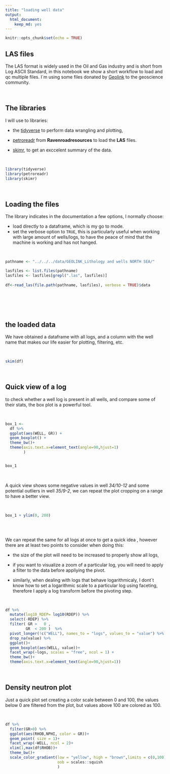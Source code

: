 ```yaml
---
title: "loading well data"
output: 
  html_document: 
    keep_md: yes
---
```


```r
knitr::opts_chunk$set(echo = TRUE)
```

## LAS files

The LAS format is widely used in the Oil and Gas industry and is short from Log ASCII Standard, in this notebook we show a short workflow to load and qc multiple files. I´m using some files donated by [Geolink](https://www.geolink-s2.com/) to the geoscience community.

<br>

## The libraries

I will use to libraries:

-   the [tidyverse](https://www.tidyverse.org/) to perform data wrangling and plotting,

-   [petroreadr](https://github.com/ravenroadresources/petroreadr) from **Ravenroadresources** to load the **LAS** files.

-   [skimr](https://docs.ropensci.org/skimr/), to get an exccelent summary of the data. 

<br>


```r

library(tidyverse)
library(petroreadr)
library(skimr)


```

<br>

## Loading the files

The library indicates in the documentation a few options, I normally choose:

-   load directly to a dataframe, which is my go to mode.\
-   set the verbose option to `TRUE`, this is particularly useful when working with large amount of wells/logs, to have the peace of mind that the machine is working and has not hanged.


<br>

```r

pathname <- "../../../data/GEOLINK_Lithology and wells NORTH SEA/"

lasfiles <- list.files(pathname)
lasfiles <- lasfiles[grepl(".las", lasfiles)]
 
df<-read_las(file.path(pathname, lasfiles), verbose = TRUE)$data

  
  
```

<br>

## the loaded data

We have obtained a dataframe with all logs, and a column with the well name that makes our life easier for plotting, filtering, etc.


<br>

```r
skim(df)
```

<br>

## Quick view of a log

to check whether a well log is present in all wells, and compare some of their stats, the box plot is a powerful tool.

<br>

```r

box_1 <-
  df %>%
  ggplot(aes(WELL, GR)) +
  geom_boxplot() +
  theme_bw()+
  theme(axis.text.x=element_text(angle=90,hjust=1)
        )


box_1

```

<br>

A quick view shows some negative values in well *34/10-12* and some potential outliers in well *35/9-2*, we can repeat the plot cropping on a range to have a better view.

<br>

```r

box_1 + ylim(0, 200)
  
```

<br>

We can repeat the same for all logs at once to get a quick idea , however there are at least two points to consider when doing this:

-   the size of the plot will need to be increased to properly show all logs,

-   if you want to visualize a zoom of a particular log, you will need to apply a filter to the data before appliying the pivot.

-   similarly, when dealing with logs that behave logarithmicaly, I dont´t know how to set a logarithmic scale to a particular log using faceting, therefore I apply a log transform before the pivoting step.

<br>

```r

df %>% 
  mutate(log10_RDEP= log10(RDEP)) %>% 
  select(-RDEP) %>% 
  filter( GR >   0 ,
         GR  < 200 )  %>% 
  pivot_longer(!c("WELL"), names_to = "logs", values_to = "value") %>% 
  drop_na(value) %>%
  ggplot()+
  geom_boxplot(aes(WELL, value))+
  facet_wrap(~logs, scales = "free", ncol = 1) +
  theme_bw()+
  theme(axis.text.x=element_text(angle=90,hjust=1))


```

<br>

## Density neutron plot

Just a quick plot set creating a color scale between 0 and 100, the values below 0 are filtered from the plot, but values above 100 are colored as 100.

<br>

```r
df %>% 
  filter(GR>0) %>% 
  ggplot(aes(RHOB,NPHI, color = GR))+
  geom_point( size = 1)+
  facet_wrap(~WELL, ncol = 2)+
  xlim(1,max(df$RHOB))+
  theme_bw()+
  scale_color_gradient(low = "yellow", high = "brown",limits = c(0,100), 
                       oob = scales::squish
                       )
```
